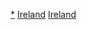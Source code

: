 {{Navbox
|name = 爱尔兰政党
|state = {{{state|autocollapse}}}
|title = {{Flagicon|爱尔兰}} [[爱尔兰政党列表|爱尔兰政党]]
|bodyclass = hlist

|group1 = [[爱尔兰众议院|众议院]]（160）
|list1 =
* [[共和党 (爱尔兰)|共和党]] (38)
* [[新芬黨]] (37)
* [[爱尔兰统一党]] (35)
* [[绿党 (爱尔兰)|绿党]] (12)
* [[工党 (爱尔兰)|工党]] (6)
* {{le|社会民主党 (爱尔兰)|Social Democrats (Ireland)|社会民主党}} (6)
* [[团结－人民先于利润]] (5)
** [[人民先于利润]] 3
** [[团结 (爱尔兰)|团结]] 1
** [[RISE]] 1
* [[争取变革独立人士]] (1)
* {{le|联合 (政党)|Aontú|联合}} (1)

|group2 = [[爱尔兰参议院|参议院]]（60）
|list2 =
* [[爱尔兰统一党]] (20)
* [[共和党 (爱尔兰)|共和党]] (13)
* [[新芬黨]] (6)
* [[工党 (爱尔兰)|工党]] (4)
* {{le|人类尊严联盟|Human Dignity Alliance}} (1)

|group3 = [[欧洲议会]]（11）
|list3 =
* [[爱尔兰统一党]] (5)
* [[共和党 (爱尔兰)|共和党]] (2)
* [[绿党 (爱尔兰)|绿党]] (2)
* [[争取变革独立人士]] (2)
* [[新芬黨]] (1)

|group4 = 地方议会（949）
|list4 =
* [[共和党 (爱尔兰)|共和党]] (279)
* [[爱尔兰统一党]] (254)
* [[新芬黨]] (81)
* [[工党 (爱尔兰)|工党]] (57)
* [[绿党 (爱尔兰)|绿党]] (49)
* {{le|社会民主党 (爱尔兰)|Social Democrats (Ireland)|社会民主党}} (19)
* [[团结－人民先于利润]] (11)
** [[人民先于利润]] 7
** [[团结 (爱尔兰)|团结]] 4
* {{le|联合 (政党)|Aontú|联合}} (3)
* [[争取变革独立人士]] (3)
* [[凯里独立联盟]] (1)
* [[共和新芬党]] (1)
* [[工人党 (爱尔兰)|工人党]] (1)
* [[工人和失业行动]] (1)
* [[爱尔兰民主党]] (1)
* [[独立左翼]] (1)

|group5 = 其它政党
|list5 =
* [[爱尔兰共产党]]
* [[直接民主爱尔兰]]
* [[起来 (政党)|起来]]
* [[新视野]]
* [[同一爱尔兰]]
* [[爱尔兰自由党]]
* [[民族党 (爱尔兰)|民族党]]
* [[新时代爱尔兰]]
* [[爱尔兰共和社会党]]

|below = 
* [[爱尔兰政治]]
* [[各国执政党列表]]
* [[Portal:政治|政治专题]]
}}<noinclude>

{{collapsible option}}

[[Category:爱尔兰政党|*]]
[[Category:欧洲政党导航模板|Ireland]]
[[Category:各国政党导航模板|Ireland]]
</noinclude>